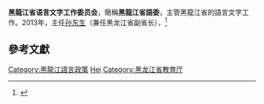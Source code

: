 {{Infobox PRCG
|机构名称 = 黑龍江省语言文字工作委员会
|标志1    = Red star.svg
|标志1说明 =
|职位1    = 主任
|人员1    = [[孙东生|孙东生]] (2013)
|职位2    = 副主任
|人员2    =
|人数2    = 
|成立时间 =
|业务上级 = [[國家語委|國家語委]]
|组织上级 = [[黑龍江省教育廳|黑龍江省教育廳]]
|机构类型 = 
|中共上级 = 
|中共本级 = 
|行政级别 = 
|前身     =
|地址1    =
|邮编1    =
|官网     =
|电话1    =
|电话2    =
|传真1    =
|image1   =
|caption1 = 
}}
'''黑龍江省语言文字工作委员会'''，簡稱'''黑龍江省語委'''，主管黑龍江省的語言文字工作。2013年，主任[[孙东生|孙东生]]（兼任黑龙江省副省长），<ref>{{cite news|title=《国家通用语言文字法》贯彻落实,调研现场会在黑龙江召开|newspaper=教育部语用司|date=2013-11-11|last=|first=|url=http://www.moe.gov.cn/s78/A18/moe_807/201311/t20131111_159248.html|archiveurl=https://web.archive.org/web/20210131163348/http://www.moe.gov.cn/s78/A18/moe_807/201311/t20131111_159248.html|archivedate=2021-01-31|accessdate=2021-01-31|dead-url=no}}</ref>

== 參考文獻 ==
{{reflist}}

[[Category:黑龍江語言政策|Category:黑龍江語言政策]]
[[Category:省级语言文字工作委员会|Hei]]
[[Category:黑龙江省教育厅|Category:黑龙江省教育厅]]